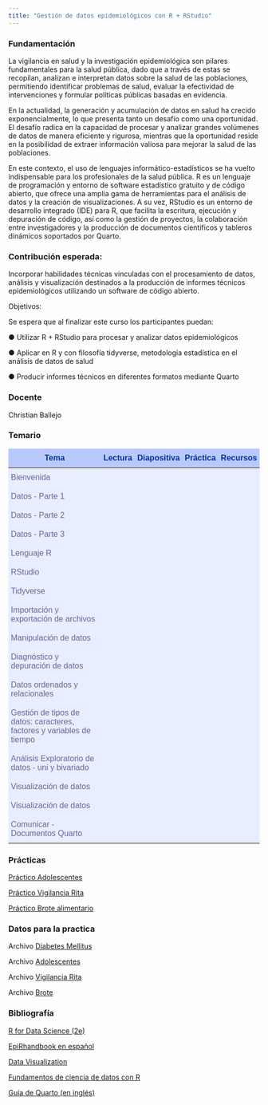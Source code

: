 ```yaml
---
title: "Gestión de datos epidemiológicos con R + RStudio"
---
```


<!-- Add icon library -->

<link rel="stylesheet" href="https://cdnjs.cloudflare.com/ajax/libs/font-awesome/4.7.0/css/font-awesome.min.css">

### Fundamentación

La vigilancia en salud y la investigación epidemiológica son pilares fundamentales para la salud pública, dado que a través de estas se recopilan, analizan e interpretan datos sobre la salud de las poblaciones, permitiendo identificar problemas de salud, evaluar la efectividad de intervenciones y formular políticas públicas basadas en evidencia.

En la actualidad, la generación y acumulación de datos en salud ha crecido exponencialmente, lo que presenta tanto un desafío como una oportunidad. El desafío radica en la capacidad de procesar y analizar grandes volúmenes de datos de manera eficiente y rigurosa, mientras que la oportunidad reside en la posibilidad de extraer información valiosa para mejorar la salud de las poblaciones.

En este contexto, el uso de lenguajes informático-estadísticos se ha vuelto indispensable para los profesionales de la salud pública. R es un lenguaje de programación y entorno de software estadístico gratuito y de código abierto, que ofrece una amplia gama de herramientas para el análisis de datos y la creación de visualizaciones. A su vez, RStudio es un entorno de desarrollo integrado (IDE) para R, que facilita la escritura, ejecución y depuración de código, así como la gestión de proyectos, la colaboración entre investigadores y la producción de documentos científicos y tableros dinámicos soportados por Quarto.

### Contribución esperada:

Incorporar habilidades técnicas vinculadas con el procesamiento de datos, análisis y visualización destinados a la producción de informes técnicos epidemiológicos utilizando un software de código abierto.

Objetivos:

Se espera que al finalizar este curso los participantes puedan:

●   Utilizar R + RStudio para procesar y analizar datos epidemiológicos

●   Aplicar en R y con filosofía tidyverse, metodología estadística en el análisis de datos de salud

●   Producir informes técnicos en diferentes formatos mediante Quarto

### Docente

<p>Christian Ballejo <a href="mailto:cballejo@anlis.gob.ar" class="fa fa-envelope"></a> <a href="https://twitter.com/chrisballejo" target="_blank" class="fa fa-twitter"></a> <a href="https://www.linkedin.com/in/cballejo/" target="_blank" class="fa fa-linkedin"></a> <a href="https://github.com/cballejo/" target="_blank" class="fa fa-github"></a></p>

### Temario

<style type="text/css">
.tg  {border-collapse:collapse;border-color:#aabcfe;border-spacing:0;}
.tg td{background-color:#e8edff;border-bottom-width:1px;border-color:#aabcfe;border-style:solid;border-top-width:1px;
  border-width:0px;color:#669;font-family:Arial, sans-serif;font-size:16px;overflow:hidden;padding:10px 5px;
  word-break:normal;}
.tg th{background-color:#b9c9fe;border-bottom-width:1px;border-color:#aabcfe;border-style:solid;border-top-width:1px;
  border-width:0px;color:#039;font-family:Arial, sans-serif;font-size:16px;font-weight:normal;overflow:hidden;
  padding:10px 5px;word-break:normal;}
.tg .tg-amwm{font-weight:bold;text-align:center;vertical-align:top}
.tg .tg-0lax{text-align:left;vertical-align:top}
</style>
<table class="tg" style="max-width:900px;margin-left:auto;margin-right:auto"><thead>
  <tr>
    <th class="tg-amwm">Tema</th>
    <th class="tg-amwm">Lectura</th>
    <th class="tg-amwm">Diapositiva</th>
    <th class="tg-amwm">Práctica</th>
    <th class="tg-amwm">Recursos</th>
  </tr></thead>
<tbody>
  <tr>
    <td class="tg-0lax">Bienvenida</td>
    <td align="center"><font color="fafcfc">
          <i class="fa fa-book fa-lg"></i></font></td>
    <td align="center"><a href="/primero/diapositivas/00-bienvenida.html" target="_blank">
          <i class="fa fa-laptop  fa-lg"></i></a></td>
    <td align="center"><font color="fafcfc">
          <i class="fa fa-code fa-lg"></i></font></td>
    <td align="center"><font color="fafcfc">
          <i class="fa fa-briefcase  fa-lg"></i></font></td>
  </tr>
  <tr>
    <td class="tg-0lax">Datos - Parte 1</td>
    <td align="center"><a href="/primero/clases/00-datos.html">
          <i class="fa fa-book fa-lg"></i></a></td>
    <td align="center"><a href="/primero/diapositivas/01a-datos.html" target="_blank">
          <i class="fa fa-laptop  fa-lg"></i></a></td>
    <td align="center"><font color="fafcfc">
          <i class="fa fa-code fa-lg"></i></font></td>
    <td align="center"><font color="fafcfc">
          <i class="fa fa-briefcase  fa-lg"></i></font></td>
  </tr>
  <tr>
    <td class="tg-0lax">Datos - Parte 2</td>
    <td align="center"><font color="fafcfc">
          <i class="fa fa-book fa-lg"></i></font></td>
    <td align="center"><a href="/primero/diapositivas/01b-datos.html" target="_blank">
          <i class="fa fa-laptop  fa-lg"></i></a></td>
    <td align="center"><font color="fafcfc">
          <i class="fa fa-code fa-lg"></i></font></td>
    <td align="center"><font color="fafcfc">
          <i class="fa fa-briefcase  fa-lg"></i></font></td>
  </tr>
  <tr>
    <td class="tg-0lax">Datos - Parte 3</td>
    <td align="center"><font color="fafcfc">
          <i class="fa fa-book fa-lg"></i></font></td>
    <td align="center"><a href="/primero/diapositivas/01c-datos.html" target="_blank">
          <i class="fa fa-laptop  fa-lg"></i></a></td>
    <td align="center"><font color="fafcfc">
          <i class="fa fa-code fa-lg"></i></font></td>
    <td align="center"><font color="fafcfc">
          <i class="fa fa-briefcase  fa-lg"></i></font></td>
  </tr>
  <tr>
    <td class="tg-0lax">Lenguaje R</td>
    <td align="center"><a href="/primero/clases/01-introR.html">
          <i class="fa fa-book fa-lg"></i></a></td>
    <td align="center"><a href="/primero/diapositivas/02-analisis.html" target="_blank">
          <i class="fa fa-laptop  fa-lg"></i></a></td>
    <td align="center"><font color="fafcfc">
          <i class="fa fa-code fa-lg"></i></font></td>
    <td align="center"><a href="https://raw.githubusercontent.com/datos-ine/Residencia-INE/refs/heads/main/primero/recursos/Instalaci%C3%B3n%20del%20software.pdf" download="Instalacion_software.pdf">
          <i class="fa fa-briefcase  fa-lg"></i></a></td>
  </tr>
  <tr>
    <td class="tg-0lax">RStudio</td>
    <td align="center"><a href="/primero/clases/02-introRStudio.html">
          <i class="fa fa-book fa-lg"></i></a></td>
    <td align="center"><font color="fafcfc">
          <i class="fa fa-laptop  fa-lg"></i></font></td>
    <td align="center"><font color="fafcfc">
          <i class="fa fa-code fa-lg"></i></font></td>
    <td align="center"><font color="fafcfc">
          <i class="fa fa-briefcase  fa-lg"></i></font></td>
  </tr>  
    <tr>
    <td class="tg-0lax">Tidyverse</td>
    <td align="center"><a href="/primero/clases/03-introTidy.html">
          <i class="fa fa-book fa-lg"></i></a></td>
    <td align="center"><font color="fafcfc">
          <i class="fa fa-laptop  fa-lg"></i></font></td>
    <td align="center"><font color="fafcfc">
          <i class="fa fa-code fa-lg"></i></font></td>
    <td align="center"><a href="/primero/recursos/01-hojaEstilo.html">
          <i class="fa fa-briefcase  fa-lg"></i></a></td>
  </tr> 
  <tr>
    <td class="tg-0lax">Importación y exportación de archivos</td>
    <td align="center"><font color="fafcfc">
         <i class="fa fa-book fa-lg"></i></font></td>
    <td align="center"><a href="/primero/diapositivas/03-lectoescritura.html" target="_blank">
        <i class="fa fa-laptop  fa-lg"></i></a></td>
    <td align="center"><a href="https://github.com/datos-ine/Residencia-INE/raw/refs/heads/main/primero/practicas/01-lectoescritura.zip" download="01-lectoescritura.zip">
          <i class="fa fa-code fa-lg"></i></a></td>
    <td align="center"><a href="/primero/recursos/02-lectura.html">
          <i class="fa fa-briefcase  fa-lg"></i></a></td>
  </tr>
    <tr>
    <td class="tg-0lax">Manipulación de datos</td>
    <td align="center"><font color="fafcfc">
          <i class="fa fa-book fa-lg"></i></font></td>
    <td align="center"><a href="/primero/diapositivas/04-gestion.html" target="_blank">
        <i class="fa fa-laptop  fa-lg"></i></a></td>
 <td align="center"><a href=https://drive.google.com/file/d/1wUJAaGKwiWNKsYzIOFFGV18XceEKv4GX/view?usp=sharing">
          <i class="fa fa-code fa-lg"></i></a></td>
    <td align="center"><font color="fafcfc">
          <i class="fa fa-briefcase  fa-lg"></i></font></td>
  </tr>
  <tr>
    <td class="tg-0lax">Diagnóstico y depuración de datos</td>
    <td align="center"><a href="/primero/clases/06-depuracion.html">
          <i class="fa fa-book fa-lg"></i></a></td>
    <td align="center"><a href="/primero/diapositivas/05a-diagnostico.html" target="_blank">
        <i class="fa fa-laptop  fa-lg"></i></a></td>
     <td align="center"><a href="https://github.com/datos-ine/Residencia-INE/raw/refs/heads/main/primero/practicas/03-diagnostico.zip" download="03-diagnostico.zip">
          <i class="fa fa-code fa-lg"></i></a></td>
    <td align="center"><a href="/primero/clases/05-datosPerdidos.html">
          <i class="fa fa-briefcase  fa-lg"></i></a></td>
  </tr>
  <tr>
    <td class="tg-0lax">Datos ordenados y relacionales</td>
    <td align="center"><font color="fafcfc">
          <i class="fa fa-book fa-lg"></i></font></td>
    <td align="center"><a href="/primero/diapositivas/05b-tidy.html" target="_blank">
        <i class="fa fa-laptop  fa-lg"></i></a></td>
     <td align="center"><a href="https://github.com/datos-ine/Residencia-INE/raw/refs/heads/main/primero/practicas/04-tidy.zip" download="04-tidy.zip">
          <i class="fa fa-code fa-lg"></i></a></td>
    <td align="center"><a href="/primero/recursos/06-iteracion.html">
          <i class="fa fa-briefcase  fa-lg"></i></a></td>
  </tr>
  <tr>
    <td class="tg-0lax">Gestión de tipos de datos: caracteres, factores y variables de tiempo</td>
    <td align="center"><a href="/primero/clases/04-tipos.html">
          <i class="fa fa-book fa-lg"></i></a></td>
    <td align="center"><a href="/primero/diapositivas/05c-tipos.html" target="_blank">
        <i class="fa fa-laptop  fa-lg"></i></a></td>
<td align="center"><a href="https://github.com/datos-ine/Residencia-INE/raw/refs/heads/main/primero/practicas/05-tipos.zip" download="05-tipos.zip">
          <i class="fa fa-code fa-lg"></i></a></td>
    <td align="center"><font color="fafcfc">
          <i class="fa fa-briefcase  fa-lg"></i></font></td>
  </tr>
  <tr>
    <td class="tg-0lax">Análisis Exploratorio de datos - uni y bivariado</td>
    <td align="center"><a href="/primero/recursos/05-resumenes.html">
          <i class="fa fa-book fa-lg"></i></a></td>
    <td align="center"><a href="/primero/diapositivas/06-analisis.html" target="_blank">
    <i class="fa fa-laptop  fa-lg"></i></a></td>
    <td align="center"><a href="https://github.com/datos-ine/Residencia-INE/raw/refs/heads/main/primero/practicas/06-estadisticos.zip" download="06-estadisticos.zip">
          <i class="fa fa-code fa-lg"></i></a></td>
    <td align="center"><a href="/primero/recursos/04-ajusteTasas.html">
          <i class="fa fa-briefcase  fa-lg"></i></a></td>
  </tr>
  <tr>
    <td class="tg-0lax">Visualización de datos</td>
    <td align="center"><a href="/primero/clases/07-visualizacion.html">
          <i class="fa fa-book fa-lg"></i></a></td>
    <td align="center"><a href="/primero/diapositivas/07-visualizacion.html" target="_blank">
    <i class="fa fa-laptop  fa-lg"></i></a></td>
    <td align="center"><a href="https://github.com/datos-ine/Residencia-INE/raw/refs/heads/main/primero/practicas/07-visualizacion.zip" download="07-visualizacion.zip">
          <i class="fa fa-code fa-lg"></i></a></td>
    <td align="center"><font color="fafcfc">
          <i class="fa fa-briefcase  fa-lg"></i></font></td>
  </tr>
    <tr>
    <td class="tg-0lax">Visualización de datos</td>
    <td align="center"><font color="fafcfc">
          <i class="fa fa-book fa-lg"></i></font></td>
    <td align="center"><a href="/primero/practicas/practica_integradora.html" target="_blank">
          <i class="fa fa-laptop  fa-lg"></i></a></td>
    <td align="center"><font color="fafcfc">
          <i class="fa fa-code fa-lg"></i></font></td>      
    <td align="center"><font color="fafcfc">
          <i class="fa fa-briefcase  fa-lg"></i></font></td>
  </tr>
    <tr>
    <td class="tg-0lax">Comunicar - Documentos Quarto</td>
    <td align="center"><a href="/primero/clases/08-quarto.html">
          <i class="fa fa-book fa-lg"></i></a></td>
    <td align="center"><a href="/primero/diapositivas/08-quarto.html" target="_blank">
    <i class="fa fa-laptop  fa-lg"></i></a></td>
    <td align="center"><font color="fafcfc">
          <i class="fa fa-code fa-lg"></i></font></td>
    <td align="center"><font color="fafcfc">
          <i class="fa fa-briefcase  fa-lg"></i></font></td>
  </tr>
</tbody></table>

### Prácticas

[Práctico Adolescentes](/primero/practicas/practica_adolescentes.html){target="_blank"}

[Práctico Vigilancia Rita](/primero/practicas/practica_rita.html){target="_blank"}

[Práctico Brote alimentario](/primero/practicas/practica_brote.html){target="_blank"}

### Datos para la practica

Archivo [Diabetes Mellitus](https://drive.google.com/open?id=1HLt_uGKpuO5h6zioDWPb_pZpCatMeVnr)

Archivo [Adolescentes](https://drive.google.com/file/d/1qxYdFKR6jktPjjpzZz9_7f7EN8uiW-Sd/view?usp=drive_link)

Archivo [Vigilancia Rita](https://drive.google.com/file/d/10WVwnr9RVqcb2Mfn06-IdcivP3DEfwNB/view?usp=sharing)

Archivo [Brote](https://drive.google.com/file/d/1p7TUHQiUKW9ve9VkTkk7bDqN6L_FXiEs/view?usp=sharing)


### Bibliografía

[R for Data Science (2e)](https://r4ds.hadley.nz/)

[EpiRhandbook en español](https://epirhandbook.com/es/index.es.html)

[Data Visualization](https://socviz.co/)

[Fundamentos de ciencia de datos con R](https://cdr-book.github.io/index.html)

[Guía de Quarto (en inglés)](https://quarto.org/docs/guide/)